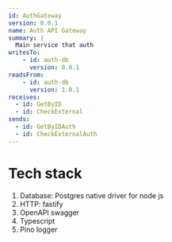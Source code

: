 ```yaml
---
id: AuthGateway
version: 0.0.1
name: Auth API Gateway
summary: |
  Main service that auth
writesTo:
    - id: auth-db
      version: 0.0.1
readsFrom:
    - id: auth-db
      version: 1.0.1
receives:
  - id: GetByID
  - id: CheckExternal
sends:
  - id: GetByIDAuth
  - id: CheckExternalAuth
---
```


# Tech stack

1. Database: Postgres native driver for node js
2. HTTP: fastify
4. OpenAPI swagger
5. Typescript
6. Pino logger
